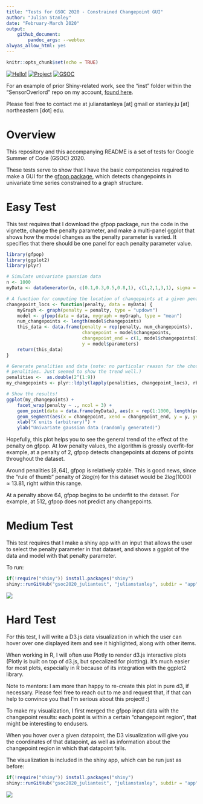 ```yaml
---
title: "Tests for GSOC 2020 - Constrained Changepoint GUI"
author: "Julian Stanley"
date: "February-March 2020"
output: 
    github_document:
        pandoc_args: --webtex
alwyas_allow_html: yes
---
```


```r
knitr::opts_chunk$set(echo = TRUE)
```

[![Hello!](README_files/shield_hello.svg)](https://julianstanley.com)
[![Project](README_files/shield_project.svg)](https://github.com/rstats-gsoc/gsoc2020/wiki/Constrained-changepoint-GUI)
[![GSOC](README_files/shield_gsoc.svg)](https://summerofcode.withgoogle.com/)

For an example of prior Shiny-related work, see the "inst" folder within the
"SensorOverlord" repo on my account, 
[found here](https://github.com/julianstanley/SensorOverlord/tree/master/inst/shinyApp).

Please feel free to contact me at julianstanleya [at] gmail or stanley.ju [at] northeastern [dot] edu.

# Overview 

This repository and this accompanying README is a set of tests for Google
Summer of Code (GSOC) 2020. 

These tests serve to show that I have the basic competencies required to make a 
GUI for the [gfpop package](https://github.com/vrunge/gfpop), which detects 
changepoints in univariate time series constrained to a graph structure.

# Easy Test

This test requires that I download the gfpop package, run the code in the vignette,
change the penalty parameter, and make a multi-panel ggplot that shows how the model
changes as the penalty parameter is varied. It specifies that there should be one
panel for each penalty parameter value.

```r
library(gfpop)
library(ggplot2)
library(plyr)

# Simulate univariate gaussian data
n <- 1000
myData <- dataGenerator(n, c(0.1,0.3,0.5,0.8,1), c(1,2,1,3,1), sigma = 1)

# A function for computing the location of changepoints at a given penalty parameter
changepoint_locs <- function(penalty, data = myData) {
    myGraph <- graph(penalty = penalty, type = "updown")
    model <- gfpop(data = data, mygraph = myGraph, type = "mean")
    num_changepoints <- length(model$changepoints)
    this_data <- data.frame(penalty = rep(penalty, num_changepoints), 
                            changepoint = model$changepoints,
                            changepoint_end = c(1, model$changepoints[1:num_changepoints-1]),
                            y = model$parameters)
    return(this_data)
}

# Generate penalities and data (note: no particular reason for the chosen 
# penalities. Just seemed to show the trend well.)
penalities <-  as.double(2^(1:9))
my_changepoints <- plyr::ldply(lapply(penalities, changepoint_locs), rbind)

# Show the results!
ggplot(my_changepoints) +
    facet_wrap(penalty ~ ., ncol = 3) +
    geom_point(data = data.frame(myData), aes(x = rep(1:1000, length(penalities)), y = myData)) +  
    geom_segment(aes(x = changepoint, xend = changepoint_end, y = y, yend = y), size = 1.5, col = "red") +
    xlab("X units (arbitrary)") +
    ylab("Univariate gaussian data (randomly generated)")
```

Hopefully, this plot helps you to see the general trend of the effect of the 
penalty on gfpop. At low penalty values, the algorithm is grossly overfit--for example,
at a penalty of $2$, gfpop detects changepoints at dozens of points throughout the
dataset.

Around penalities $[8,64]$, gfpop is relatively stable. This is good news, since the 
"rule of thumb" penalty of $2log(n)$ for this dataset would be $2log(1000) \approx 13.81$,
right within this range.

At a penalty above $64$, gfpop begins to be underfit to the dataset. For example, 
at $512$, gfpop does not predict any changepoints. 

# Medium Test

This test requires that I make a shiny app with an input that allows the user
to select the penalty parameter in that dataset, and shows a ggplot of the data and 
model with that penalty parameter.

To run:

```r
if(!require("shiny")) install.packages("shiny")
shiny::runGitHub("gsoc2020_juliantest", "julianstanley", subdir = "app")
```

![](README_files/shiny_screenshot.png)<!-- -->

# Hard Test

For this test, I will write a D3.js data visualization in which the user can hover
over one displayed item and see it highlighted, along with other items.


When working in R, I will often use Plotly to render d3.js interactive plots (Plotly is built on top of d3.js, but specalized for plotting). It's much easier for most plots, especially in R because of its integration with the ggplot2 library.

Note to mentors: I am more than happy to re-create this plot in pure d3, if necessary. Please feel free to reach out to me and request that, if that can help to convince you that I'm serious about this project! :) 

To make my visualization, I first merged the gfpop input data with the changepoint results:
each point is within a certain "changepoint region", that might be interesting to endusers.

When you hover over a given datapoint, the D3 visualization will give you the coordinates
of that datapoint, as well as information about the changepoint region in which that datapoint falls.

The visualization is included in the shiny app, which can be run just as before:

```r
if(!require("shiny")) install.packages("shiny")
shiny::runGitHub("gsoc2020_juliantest", "julianstanley", subdir = "app")
```

![](README_files/d3_gfpop.gif)
